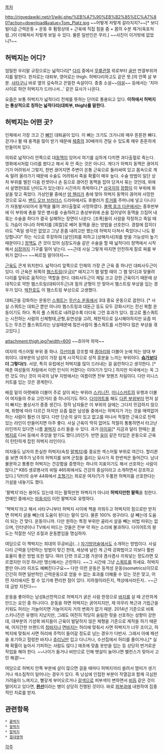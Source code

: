 [[목차]]

http://rigvedawiki.net/r1/wiki.php/%EB%A7%90%EB%B2%85%EC%A7%80?action=download&value=Tom_Platz.jpg
~~어떻게 저렇게 갈라지지?~~[* 보디빌더급 근력운동 + 운동 후 펌핑상태 + 근육에 직접 힘을 줌 + 몸의 수분 제거(육포처럼..)이 더해져서 저렇게 보일 수 있다. 물론 일반인은 무리.]
~~사진이 이거밖에 없었니?~~

== 허벅지는 어디? ==
엄밀한 우리말 규정으로는 넓적다리[* [[다리]] 중에서 [[무릎]]관절 위로부터 [[골반]] 연결부위까지를 말한다. 한자로는 대퇴부, 영어로는 thigh. 허벅다리하고도 같은 뜻.]의 안쪽 살 부분. [[사타구니]] 바로 옆의 깊숙하고 은밀한 속살이다. 종종 소설~~[[야설]]~~ 등에서는 '치마 사이로 하얀 허벅지가 드러나서...' 같은 묘사가 나온다.

요즘은 보통 허벅지가 넓적다리 전체를 뜻하는 단어로 통용되고 있다. '''이하에서 허벅지는 통상적으로 칭하는 넓적다리(대퇴부, thigh)를 말한다.'''

== 허벅지는 어떤 곳? ==
인체에서 가장 크고 긴 [[뼈]]인 대퇴골이 있다. 이 뼈는 크기도 크거니와 매우 튼튼한 뼈다. 걷거나 뛸 때 충격을 많이 받기 때문에 [[체중]]의 30배까지 견딜 수 있도록 매우 튼튼하게 만들어져 있다.

의외로 넓적다리 안쪽으로 대[[동맥]]이 있어서 여기를 심하게 다치면 과다출혈로 죽는다. 영화에서처럼 다리를 쐈다고 해서 꼭 안 죽는 것은 아니다. 게다가 허벅지 동맥은 끊어지기가 어려워서 그렇지, 한번 끊어지면 주변이 온통 근육으로 둘러싸여 있고 몸속으로 계속 말려 올라가기 때문에 수술도 어려워서 죽을 확률이 매우 높다. 수술 방법이 일단 상처 부위를 벌린 다음 핀셋이나 손 등으로 끊어진 동맥을 잡아 당겨서 묶는 것인데, 위에서 설명한대로 난이도가 있는데다 시간까지 촉박하다.[* [[삼국지]]의 [[장합]]이 이 부위에 화살을 맞고 죽었다. 가상인물 중에선 [[양 웬리]]가 총에 맞아 허벅지 동맥이 끊어져 사망한 것으로 묘사. [[밴드 오브 브라더스]] 드라마에서도 후블러가 [[루거]]를 주머니에 넣고 다니다가 자동발사되어서 동맥을 뚫어 과다출혈로 사망하였다. [[블랙 호크 다운]]에서는 중후반부에 이 부위에 총을 맞은 병사를 수술하려고 총상부위에 손을 집어넣어 동맥을 끄집어 내 묶는 수술을 하다가 결국 실패하는 장면이 나온다. [조폭]들이 사람을 작정하고 죽일 때도 가슴이 아니라 허벅지를 [회칼]로 베어 동맥을 끊는 방법을 선호한다. 경찰에 잡히더라도 "죽일 생각은 없었고 그냥 혼좀 내려고만 했는데 허벅지 다쳐서 죽었다니 나도 황당합니다" 하는 식으로 주장하여 [살인]죄를 피하고 [상해치사]죄를 받을 가능성이 높기 때문이다.] [[정맥]]도 큰 것이 있어 심장도자술 같은 수술을 할 때 넓적다리 정맥에서 시작해서 [[심장]]까지 기구를 밀어 넣는다. ~~근데 사실 그렇게 따지면 안전하게 칼로 찌를 부위가 없다~~ ~~찌르질 말아야지~~

[[근육]]도 큰게 위치한다. 넓적다리 앞쪽으로 인체의 가장 큰 근육 중 하나인 대퇴사두근이 있다. 이 근육은 뒤쪽의 [[햄스트링]](오금)[* 돼지고기 햄 말할 때의 그 햄 맞다]과 맞물려 다리를 앞뒤로 움직이는 역할을 한다. 대퇴사두근이 제일 크고 강한 근육이기 때문에 상대적으로 약한 햄스트링(대퇴이두근)과 힘의 균형이 안 맞아서 햄스트링 부상을 입는 경우가 있다. [[박찬호]]도 이 햄스트링 부상으로 고생했다.

대퇴근을 강화하는 운동인 [[스쿼트]]는 [[무산소 운동]]에서 3대 중요 운동으로 꼽힌다. [* 사실 스쿼트는 대퇴근 뿐만 아니라 햄스트링과 대둔근 등도 모두 강화시키는 전신 복합 운동이기도 하다. 특히 풀 스쿼트로 내려갈수록 더더욱 그런 효과가 있다. 참고로 풀스쿼트는 시전하는 사람의 신체형태,균형,유연성을 고려, 제한적으로 실시해야하지만 요즘 떠도는 무조건 풀스쿼트라는 낭설때문에 많은사람이 풀스쿼트를 시전하다 많은 부상을 겪고있다.]

attachment:thigh.jpg?width=600
~~흐아악 하악~~

여자의 섹스어필 부위 중 하나. [[각선미]]를 강조할 때 [[종아리]]와 더불어 눈에 띄는 양대 부위이다. 대부분의 남성이 가장 쉽게 시각적으로 성적 흥분을 느끼는 부위이다. '''[[슴가]]보다 더 그렇다(!)'''. 서양, 특히 유럽에선 허벅지를 많이 드러내는 걸 음란하다고 생각한다. [* 매춘 여성들의 차림에서 이런 인식이 커졌다는 이야기가 있다.] 하지만 미국에서는 꼭 그런 것도 아닌 것이 미국의 남부 지방에서는 여름이면 전부 핫팬츠 차림이다. 다만 미니스커트를 입는 것은 경계한다.

배꼽 밑의 아랫배와 더불어 주로 살이 찌는 부위라 [[스키니진]], [[미니스커트]]의 유행과 더불어 여자들의 주요 고민거리 중 하나이기도 하다. [[다이어트]]를 해도 [[가슴|다른 부위]]부터 먼저 살이 빠지는 불상사가 종종 생긴다. 정작 남자들은 이 부위의 살에는 그다지 민감하지 않으며, 취향에 따라 다르긴 하지만 요즘 젊은 남성들 중에서는 허벅지가 가는 것을 매력없어 하는 사람이 훨씬 더 많다. 다만 단순히 살이 있고 없고를 떠나서 적절한 근육으로 탄력있는 라인이 만들어지면 아주 좋다. 사실 근육이 딱히 없어도 적절히 통통하면서 타고난 라인까지 있다면 나름 [[꿀벅지]] 소리 들을 수 있다. 과거 [[아이유]][* 지금과 달리 한때는 [[꿀벅지]]로 디씨 등에서 추앙을 받기도 했다.]라던가. 반면 [[유이(애프터 스쿨)|유이]] 같은 타입은 운동으로 근육이 탄탄하게 잡힌 허벅지 라인이다. 

여자들도 남자의 튼실한 허벅지(속칭 [[말벅지]])를 중요한 섹스어필 부위로 여긴다. 할리퀸을 보면 여주가 남주의 허벅지를 보며 군침을 흘리는 묘사가 꼭 한번씩은 들어간다. 남녀 불문하고 통통한 허벅지는 건강함을 증명하는 하나의 지표이기도 해서 선호하는 사람이 많다.[* KBS 생로병사의 비밀 465회에서도 건강의 중심이라고 소개하면서 강조하고 있다.] 닥터의 승부 44화에서 [[조형기]]는 외로운 여자(?)가 두툼한 허벅지를 선호한다는 가설을 내놓기도 했다.

'팔벅지'라는 용어도 있는데 이는 팔뚝만한 허벅지가 아니라 '''허벅지만한 팔뚝'''을 칭한다. 연예인 중에서는 [[마동석]]이 이런 팔벅지로 유명하다.

'책벅지'라고 해서 사타구니부터 허벅지 사이에 책을 끼워두고 허벅지의 힘으로만 받치면 허벅지 살을 빼는데 도움이 된다는 말이 있다. 물론 100% 생구라다. 살 빼는데 도움이 되는 건 맞다. 운동이니까. 다만 원하는 특정 부위만 골라서 살을 빼는 비법 따위는 없으며, 인터넷이나 TV에서 떠드는 것들은 전부 약 파는 소리에 불과하다. 다이어트의 왕도는 적절한 식단 조절과 운동뿐임을 명심하자.

여담으로 이 책벅지는 희대의 무공비급(...) [[자기방어술]]에서도 소개하는 방법이다. 사실 다리 근력을 단련하는 방법이 맞긴 한데, 세상에 널린 게 근력 강화법이고 이보다 훨씬 효율이 좋은 방법 또한 많다. 여러 단련 프로그램 가운데 겸사겸사 끼워넣는 정도라면 모르겠지만 이것 하나만 맹신해서는 곤란하다. ~~그 시간에 그냥 [[스쿼트]]를 하세요. 허벅지 뿐만 아니라 히프도 예뻐진다구요~~ 다만 이런 운동은 등척성 운동(isometrics)이므로 간간히 하면 일반적인 근력운동으로 얻을 수 없는 효과를 더해줄 수 있는 것은 맞고, 어떤 자리에서든 할 수 있기에 편리한 점이 있다. 지하철이라든지, 책상에서라든지.. ~~근데 금방 지친다~~

운동을 좋아하는 남성&선천적으로 허벅지가 굵은 사람 한정으로 [[바지]]를 살 때 곤란하게 만드는 요인 중 하나이다. 운동을 하면 허벅지는 굵어지지만, 제 아무리 복근과 기립근을 키워도 허리는 가늘어지면 가늘어지지 거의 변화가 없기 때문. 2014년 기준으로 비록 스키니진은 유행이 지났지만, 그래도 여전히 적당히 슬림한 핏을 선호하는 성향이 강한데, 대부분의 기성복 바지들이 근육이 발달하지 않은 체형을 기준으로 제작을 하기 때문에, 어지간한 브랜드의 [[청바지]]나 [[면바지]]는 허리에 맞춰서 사면 허벅지가 너무 조이고, 허벅지에 맞춰서 사면 허리에 주먹이 들어갈 정도로 남는 경우가 다반사. 그래서 아예 패션을 포기하고 헐렁한 바지나 [[츄리닝]]만 입고 다니거나, 수선집에서 허리를 줄이거나,[* 실패 확률이 높아서 기피하는 사람도 많다.] 애초에 맞춤 옷만을 입는 등 상당히 번거로운 작업을 해야 한다. ~~나이가 들거나 비만으로 인해 뱃살이 늘어나면 밸런스가 맞아서 고민 해결!~~

여담으로 허벅지 안쪽 부분에 살이 많으면 걸을 때마다 허벅지끼리 쓸려서 땀띠가 생기거나 색소침착이 일어나는 경우가 있다. 즉 낭심에 인접한 부분이 작열감과 함께 극심한 가려움이 느껴지고, 빨갛게 부어오르거나 [[갈색]]으로 피부색이 변하면서 [[비듬]] 같은 것이 떨어지고 있다면, '''[[완선]]'''이라는 병이 상당히 진행된 것이다. 바로 [[피부과]]에 내원하여 집중적인 치료를 받자.

== 관련항목 ==
 * [[꿀벅지]]
 * [[찰벅지]]
 * [[말벅지]]
 * [[절대영역]]

[[각주]]
